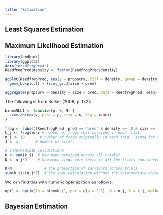 ```yaml
---
title: "Estimation"
---
```


## Least Squares Estimation


## Maximum Likelihood Estimation

```r
library(emdbook)
library(ggplot2)
data("ReedfrogPred")
ReedfrogPred$density <- factor(ReedfrogPred$density)
```

```r
ggplot(ReedfrogPred, aes(y = propsurv, fill = density, group = density)) + 
  geom_boxplot() + facet_grid(size ~ pred)
```

```r
aggregate(propsurv ~ density + size + pred, data = ReedfrogPred, mean)
```


The following is from Bolker (2008, p. 172):
```r
binomNLL1 <- function(p, k, N) {
  -sum(dbinom(k, prob = p, size = N, log = TRUE))
}
```


```r
frog <- subset(ReedfrogPred, pred == "pred" & density == 10 & size == "small")
k_j <- frog$surv # number of frogs that survived in each trial
n_j <- 10       # number of frogs originally in each trial (samme for all here)
J <- 4        # number of trials

# Intermediate calculations
K <- sum(k_j)  # how many survived acrass all trials?
N <- n_j*J     # how many frogs were there in all the trials considered here?

K/N               # the proportion of survivors across trials
sum(k_j)/(n_j*J)  # the same calculation without the intermediate objects. 
```
We can find this with numeric optimization as follows:
```r
opt1 <- optim(fn = binomNLL1, par = c(p = 0.5), N = n_j, k = k_j, method = "BFGS")
```

## Bayesian Estimation

